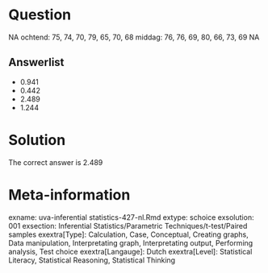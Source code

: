 Question
========

NA
ochtend: 75, 74, 70, 79, 65, 70, 68
middag: 76, 76, 69, 80, 66, 73, 69
NA

Answerlist
----------
* 0.941
* 0.442
* 2.489
* 1.244

Solution
========

The correct answer is  2.489

Meta-information
================
exname: uva-inferential statistics-427-nl.Rmd
extype: schoice
exsolution: 001
exsection: Inferential Statistics/Parametric Techniques/t-test/Paired samples
exextra[Type]: Calculation, Case, Conceptual, Creating graphs, Data manipulation, Interpretating graph, Interpretating output, Performing analysis, Test choice
exextra[Langauge]: Dutch
exextra[Level]: Statistical Literacy, Statistical Reasoning, Statistical Thinking
